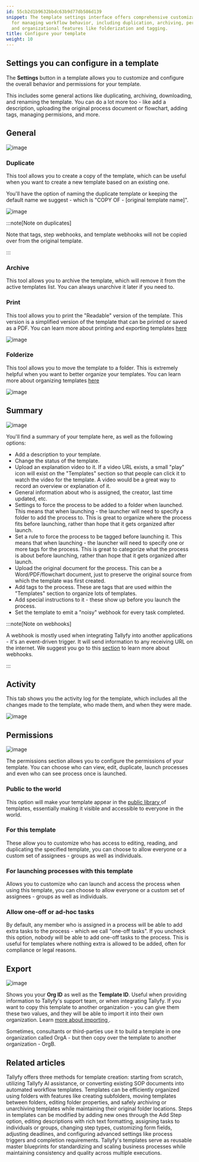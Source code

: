 ```yaml
---
id: 55cb2d1b9632bbdc63b9d77db586d139
snippet: The template settings interface offers comprehensive customization options
  for managing workflow behavior, including duplication, archiving, permissions, webhooks,
  and organizational features like folderization and tagging.
title: Configure your template
weight: 10
---
```


## Settings you can configure in a template

The **Settings** button in a template allows you to customize and configure the overall behavior and permissions for your template.

This includes some general actions like duplicating, archiving, downloading, and renaming the template. You can do a lot more too - like add a description, uploading the original process document or flowchart, adding tags, managing permisions, and more.

## General

![image](https://screenshots.tallyfy.com/tallyfy%2Fpro%2Fdesktop-light-configure-template-general-settings.png)

### Duplicate

This tool allows you to create a copy of the template, which can be useful when you want to create a new template based on an existing one.

You'll have the option of naming the duplicate template or keeping the default name we suggest - which is "COPY OF - [original template name]".


![image](https://screenshots.tallyfy.com/tallyfy%2Fpro%2Fdesktop-light-configure-template-duplicate.png)

:::note[Note on duplicates]

Note that tags, step webhooks, and template webhooks will not be copied over from the original template.

:::

### Archive

This tool allows you to archive the template, which will remove it from the active templates list. You can always unarchive it later if you need to.

### Print

This tool allows you to print the "Readable" version of the template. This version is a simplified version of the template that can be printed or saved as a PDF. You can learn more about printing and exporting templates [here](/products/pro/documenting/templates/print-download-export-templates/)

![image](https://screenshots.tallyfy.com/tallyfy%2Fpro%2Fdesktop-light-configure-template-print.png)

### Folderize

This tool allows you to move the template to a folder. This is extremely helpful when you want to better organize your templates. You can learn more about organizing templates [here](/products/pro/documenting/templates/organize-templates-into-folders/)


![image](https://screenshots.tallyfy.com/tallyfy%2Fpro%2Fdesktop-light-configure-template-folder.png)


## Summary

![image](https://screenshots.tallyfy.com/tallyfy%2Fpro%2Fdesktop-light-configure-template-summary.png)

You'll find a summary of your template here, as well as the following options:

- Add a description to your template.
- Change the status of the template.
- Upload an explanation video to it. If a video URL exists, a small "play" icon will exist on the "Templates" section so that people can click it to watch the video for the template. A video would be a great way to record an overview or explanation of it.
- General information about who is assigned, the creator, last time updated, etc.
- Settings to force the process to be added to a folder when launched. This means that when launching - the launcher will need to specify a folder to add the process to. This is great to organize where the process fits before launching, rather than hope that it gets organized after launch.
- Set a rule to force the process to be tagged before launching it. This means that when launching - the launcher will need to specify one or more tags for the process. This is great to categorize what the process is about before launching, rather than hope that it gets organized after launch.
- Upload the original document for the process. This can be a Word/PDF/flowchart document, just to preserve the original source from which the template was first created.
- Add tags to the process. These are tags that are used within the "Templates" section to organize lots of templates.
- Add special instructions to it - these show up before you launch the process.
- Set the template to emit a "noisy" webhook for every task completed.

:::note[Note on webhooks]

A webhook is mostly used when integrating Tallyfy into another applications - it's an event-driven trigger. It will send information to any receiving URL on the internet.
We suggest you go to this [section](/products/pro/integrations/webhooks/) to learn more about webhooks.

:::

## Activity

This tab shows you the activity log for the template, which includes all the changes made to the template, who made them, and when they were made.

![image](https://screenshots.tallyfy.com/tallyfy%2Fpro%2Fdesktop-light-configure-template-activity.png)

## Permissions

![image](https://screenshots.tallyfy.com/tallyfy%2Fpro%2Fdesktop-light-configure-template-permissions.png)

The permissions section allows you to configure the permissions of your template. You can choose who can view, edit, duplicate, launch processes and even who can see process once is launched.

### Public to the world

This option will make your template appear in the [ public library ](/products/pro/documenting/templates/how-to-make-my-tallyfy-template-public/) of templates, essentially making it visible and accessible to everyone in the world.


### For this template

These allow you to customize who has access to editing, reading, and duplicating the specified template, you can choose to allow everyone or a custom set of assignees -  groups as well as individuals.

### For launching processes with this template

Allows you to customize who can launch and access the process when using this template, you can choose to allow everyone or a custom set of assignees - groups as well as individuals.

### Allow one-off or ad-hoc tasks

By default, any member who is assigned in a process will be able to add extra tasks to the process - which we call "one-off tasks". If you uncheck this option, nobody will be able to add one-off tasks to the process. This is useful for templates where nothing extra is allowed to be added, often for compliance or legal reasons.

## Export

![image](https://screenshots.tallyfy.com/tallyfy%2Fpro%2Fdesktop-light-configure-template-tools.png)

Shows you your **Org ID** as well as the **Template ID**. Useful when providing information to Tallyfy's support team, or when integrating Tallyfy. If you want to copy this template to another organization - you can give them these two values, and they will be able to import it into their own organization. Learn [ more about importing ](/products/pro/documenting/templates/import-feature/).

Sometimes, consultants or third-parties use it to build a template in one organization called OrgA - but then copy over the template to another organization - OrgB.


## Related articles
<CardGrid>
<LinkTitleCard header="<b>Templates > Create a template</b>" href="/products/pro/documenting/templates/create-template/" > Tallyfy offers three methods for template creation: starting from scratch, utilizing Tallyfy AI assistance, or converting existing SOP documents into automated workflow templates. </LinkTitleCard>
<LinkTitleCard header="<b>Templates > Organize templates into folders</b>" href="/products/pro/documenting/templates/organize-templates-into-folders/" > Templates can be efficiently organized using folders with features like creating subfolders, moving templates between folders, editing folder properties, and safely archiving or unarchiving templates while maintaining their original folder locations. </LinkTitleCard>
<LinkTitleCard header="<b>Edit Templates > Edit steps</b>" href="/products/pro/documenting/templates/edit-templates/edit-steps/" > Steps in templates can be modified by adding new ones through the Add Step option, editing descriptions with rich text formatting, assigning tasks to individuals or groups, changing step types, customizing form fields, adjusting deadlines, and configuring advanced settings like process triggers and completion requirements. </LinkTitleCard>
<LinkTitleCard header="<b>Documenting > Templates</b>" href="/products/pro/documenting/templates/" > Tallyfy's templates serve as reusable master blueprints for standardizing and scaling business processes while maintaining consistency and quality across multiple executions. </LinkTitleCard>
</CardGrid>